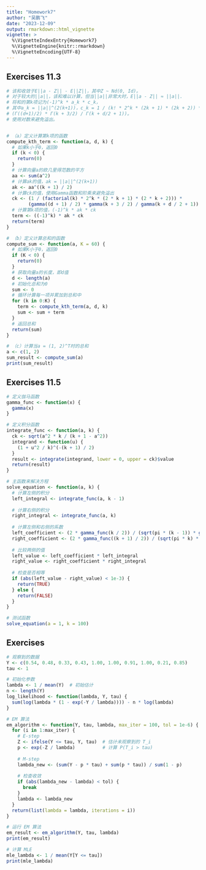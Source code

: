 ```yaml
---
title: "Homework7"
author: "吴鹏飞"
date: "2023-12-09"
output: rmarkdown::html_vignette
vignette: >
  %\VignetteIndexEntry{Homework7}
  %\VignetteEngine{knitr::rmarkdown}
  %\VignetteEncoding{UTF-8}
---
```


##    Exercises 11.3
```r
# 该和收敛于E||a - Z|| - E||Z||，其中Z ~ Nd(0, Id)。
# 对于较大的||a||，该和难以计算，但当||a||非常大时，E||a - Z|| ≈ ||a||.
# 将和的第k项记为(-1)^k * a_k * c_k，
# 其中a_k = ||a||^(2(k+1))，c_k = 1 / (k! * 2^k * (2k + 1) * (2k + 2)) * 
# (Γ((d+1)/2) * Γ(k + 3/2) / Γ(k + d/2 + 1))。
# 使用对数来避免溢出。


# （a）定义计算第k项的函数
compute_kth_term <- function(a, d, k) {
  # 如果k小于0，返回0
  if (k < 0) {
    return(0)
  }
  # 计算向量a的欧几里得范数的平方
  aa <- sum(a^2)
  # 计算ak的值，ak = ||a||^(2(k+1))
  ak <- aa^((k + 1) / 2)
  # 计算ck的值，使用Gamma函数和阶乘来避免溢出
  ck <- (1 / (factorial(k) * 2^k * (2 * k + 1) * (2 * k + 2))) *
        (gamma((d + 1) / 2) * gamma(k + 3 / 2) / gamma(k + d / 2 + 1))
  # 计算第k项的值，(-1)^k * ak * ck
  term <- ((-1)^k) * ak * ck
  return(term)
}

# （b）定义计算总和的函数
compute_sum <- function(a, K = 60) {
  # 如果K小于0，返回0
  if (K < 0) {
    return(0)
  }
  # 获取向量a的长度，即d值
  d <- length(a)
  # 初始化总和为0
  sum <- 0
  # 循环计算每一项并累加到总和中
  for (k in 0:K) {
    term <- compute_kth_term(a, d, k)
    sum <- sum + term
  }
  # 返回总和
  return(sum)
}

# （c）计算当a = (1, 2)^T时的总和
a <- c(1, 2)
sum_result <- compute_sum(a)
print(sum_result)
```

##    Exercises 11.5
```r
# 定义伽马函数
gamma_func <- function(x) {
  gamma(x)
}

# 定义积分函数
integrate_func <- function(a, k) {
  ck <- sqrt(a^2 * k / (k + 1 - a^2))
  integrand <- function(u) {
    (1 + u^2 / k)^(-(k + 1) / 2)
  }
  result <- integrate(integrand, lower = 0, upper = ck)$value
  return(result)
}

# 主函数来解决方程
solve_equation <- function(a, k) {
  # 计算左侧的积分
  left_integral <- integrate_func(a, k - 1)
  
  # 计算右侧的积分
  right_integral <- integrate_func(a, k)
  
  # 计算左侧和右侧的系数
  left_coefficient <- (2 * gamma_func(k / 2)) / (sqrt(pi * (k - 1)) * gamma_func((k - 1) / 2))
  right_coefficient <- (2 * gamma_func((k + 1) / 2)) / (sqrt(pi * k) * gamma_func(k / 2))
  
  # 比较两侧的值
  left_value <- left_coefficient * left_integral
  right_value <- right_coefficient * right_integral
  
  # 检查是否相等
  if (abs(left_value - right_value) < 1e-3) {
    return(TRUE)
  } else {
    return(FALSE)
  }
}

# 测试函数
solve_equation(a = 1, k = 100)

```

##    Exercises
```r
# 观察到的数据
Y <- c(0.54, 0.48, 0.33, 0.43, 1.00, 1.00, 0.91, 1.00, 0.21, 0.85)
tau <- 1

# 初始化参数
lambda <- 1 / mean(Y)  # 初始估计
n <- length(Y)
log_likelihood <- function(lambda, Y, tau) {
  sum(log(lambda * (1 - exp(-Y / lambda)))) - n * log(lambda)
}

# EM 算法
em_algorithm <- function(Y, tau, lambda, max_iter = 100, tol = 1e-6) {
  for (i in 1:max_iter) {
    # E-step
    Z <- ifelse(Y <= tau, Y, tau)  # 估计未观察到的 T_i
    p <- exp(-Z / lambda)          # 计算 P(T_i > tau)
    
    # M-step
    lambda_new <- (sum(Y - p * tau) + sum(p * tau)) / sum(1 - p)
    
    # 检查收敛
    if (abs(lambda_new - lambda) < tol) {
      break
    }
    lambda <- lambda_new
  }
  return(list(lambda = lambda, iterations = i))
}

# 运行 EM 算法
em_result <- em_algorithm(Y, tau, lambda)
print(em_result)

# 计算 MLE
mle_lambda <- 1 / mean(Y[Y <= tau])
print(mle_lambda)
```

